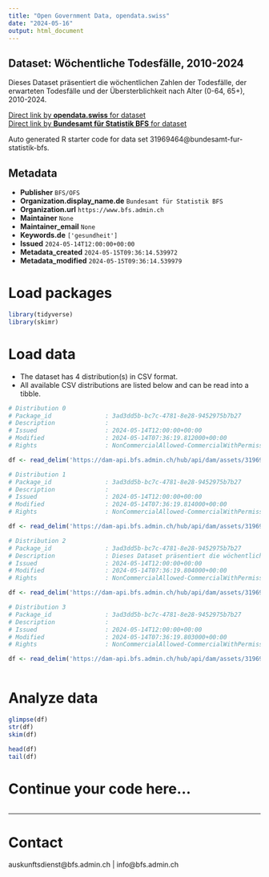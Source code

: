 ```yaml
---
title: "Open Government Data, opendata.swiss"
date: "2024-05-16"
output: html_document
---
```


## Dataset: Wöchentliche Todesfälle, 2010-2024

Dieses Dataset präsentiert die wöchentlichen Zahlen der Todesfälle, der erwarteten Todesfälle und der Übersterblichkeit nach Alter (0-64, 65+), 2010-2024.

[Direct link by **opendata.swiss** for dataset](https://opendata.swiss/de/dataset/wochentliche-todesfalle-2010-20241)<br>
[Direct link by **Bundesamt für Statistik BFS** for dataset](https://www.bfs.admin.ch/asset/de/ts-d-14.03.04.03-wr)

Auto generated R starter code for data set 31969464@bundesamt-fur-statistik-bfs.

## Metadata

- **Publisher** `BFS/OFS`
- **Organization.display_name.de** `Bundesamt für Statistik BFS`
- **Organization.url** `https://www.bfs.admin.ch`
- **Maintainer** `None`
- **Maintainer_email** `None`
- **Keywords.de** `['gesundheit']`
- **Issued** `2024-05-14T12:00:00+00:00`
- **Metadata_created** `2024-05-15T09:36:14.539972`
- **Metadata_modified** `2024-05-15T09:36:14.539979`


# Load packages

```r

library(tidyverse)
library(skimr)

```

# Load data

-   The dataset has 4 distribution(s) in CSV format.
-   All available CSV distributions are listed below and can be read into a tibble.

```r

# Distribution 0
# Package_id               : 3ad3dd5b-bc7c-4781-8e28-9452975b7b27
# Description              : 
# Issued                   : 2024-05-14T12:00:00+00:00
# Modified                 : 2024-05-14T07:36:19.812000+00:00
# Rights                   : NonCommercialAllowed-CommercialWithPermission-ReferenceRequired

df <- read_delim('https://dam-api.bfs.admin.ch/hub/api/dam/assets/31969485/master')

# Distribution 1
# Package_id               : 3ad3dd5b-bc7c-4781-8e28-9452975b7b27
# Description              : 
# Issued                   : 2024-05-14T12:00:00+00:00
# Modified                 : 2024-05-14T07:36:19.814000+00:00
# Rights                   : NonCommercialAllowed-CommercialWithPermission-ReferenceRequired

df <- read_delim('https://dam-api.bfs.admin.ch/hub/api/dam/assets/31969477/master')

# Distribution 2
# Package_id               : 3ad3dd5b-bc7c-4781-8e28-9452975b7b27
# Description              : Dieses Dataset präsentiert die wöchentlichen Zahlen der Todesfälle, der erwarteten Todesfälle und der Übersterblichkeit nach Alter (0-64, 65+), 2010-2024.
# Issued                   : 2024-05-14T12:00:00+00:00
# Modified                 : 2024-05-14T07:36:19.804000+00:00
# Rights                   : NonCommercialAllowed-CommercialWithPermission-ReferenceRequired

df <- read_delim('https://dam-api.bfs.admin.ch/hub/api/dam/assets/31969480/master')

# Distribution 3
# Package_id               : 3ad3dd5b-bc7c-4781-8e28-9452975b7b27
# Description              : 
# Issued                   : 2024-05-14T12:00:00+00:00
# Modified                 : 2024-05-14T07:36:19.803000+00:00
# Rights                   : NonCommercialAllowed-CommercialWithPermission-ReferenceRequired

df <- read_delim('https://dam-api.bfs.admin.ch/hub/api/dam/assets/31969490/master')



```

# Analyze data

```r

glimpse(df)
str(df)
skim(df)

head(df)
tail(df)

```

# Continue your code here...

```r

```

------------------------------------------------------------------------

# Contact

auskunftsdienst@bfs.admin.ch | info@bfs.admin.ch
